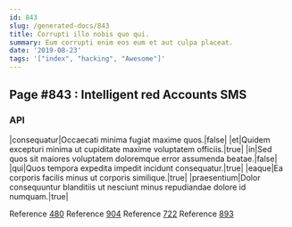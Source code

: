 ```yaml
---
id: 843
slug: /generated-docs/843
title: Corrupti illo nobis quo qui.
summary: Eum corrupti enim eos eum et aut culpa placeat.
date: '2019-08-23'
tags: '["index", "hacking", "Awesome"]'
---
```

## Page #843 : Intelligent red Accounts SMS
<Partial />

### API

|consequatur|Occaecati minima fugiat maxime quos.|false|
|et|Quidem excepturi minima ut cupiditate maxime voluptatem officiis.|true|
|in|Sed quos sit maiores voluptatem doloremque error assumenda beatae.|false|
|qui|Quos tempora expedita impedit incidunt consequatur.|true|
|eaque|Ea corporis facilis minus ut corporis similique.|true|
|praesentium|Dolor consequuntur blanditiis ut nesciunt minus repudiandae dolore id numquam.|true|

Reference [480](/generated-docs/480)
Reference [904](/generated-docs/904)
Reference [722](/generated-docs/722)
Reference [893](/generated-docs/893)



